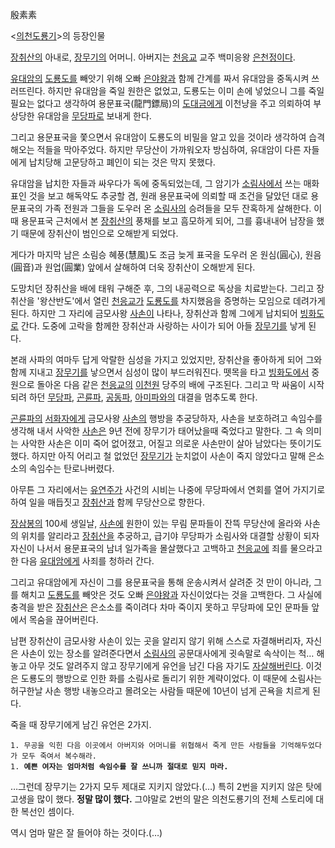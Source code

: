 殷素素

<[[의천도룡기]]>의 등장인물

[[장취산]]의 아내로, [[장무기]]의 어머니. 아버지는 [[천응교]] 교주 백미응왕 [[은천정]]이다.

[[유대암]]의 [[도룡도]]를 빼앗기 위해 오빠 [[은야왕]]과 함께 간계를 짜서 유대암을 중독시켜 쓰러뜨린다. 하지만 유대암을 죽일 원한은 없었고, 도룡도는 이미 손에 넣었으니 그를 죽일 필요는 없다고 생각하여 용문표국(龍門鏢局)의 [[도대금]]에게 이천냥을 주고 의뢰하여 부상당한 유대암을 [[무당파]]로 보내게 한다.

그리고 용문표국을 쫓으면서 유대암이 도룡도의 비밀을 알고 있을 것이라 생각하여 습격해오는 적들을 막아주었다. 하지만 무당산이 가까워오자 방심하여, 유대암이 다른 자들에게 납치당해 고문당하고 폐인이 되는 것은 막지 못했다.

유대암을 납치한 자들과 싸우다가 독에 중독되었는데, 그 암기가 [[소림사]]에서 쓰는 매화표인 것을 보고 해독약도 추궁할 겸, 원래 용문표국에 의뢰할 때 조건을 달았던 대로 용문표국의 가족 전원과 그들을 도우러 온 [[소림사]]의 승려들을 모두 잔혹하게 살해한다. 이때 용문표국 근처에서 본 [[장취산]]의 풍채를 보고 흠모하게 되어, 그를 흉내내어 남장을 했기 때문에 장취산이 범인으로 오해받게 되었다.

게다가 마지막 남은 소림승 혜풍(慧風)도 조금 늦게 표국을 도우러 온 원심(圓心), 원음(圓音)과 원업(圓業) 앞에서 살해하여 더욱 장취산이 오해받게 된다.

도망치던 장취산을 배에 태워 구해준 후, 그의 내공력으로 독상을 치료받는다. 그리고 장취산을 '왕산반도'에서 열린 [[천응교]]가 [[도룡도]]를 차지했음을 증명하는 모임으로 데려가게 된다. 하지만 그 자리에 금모사왕 [[사손]]이 나타나, 장취산과 함께 그에게 납치되어 [[빙화도]]로 간다. 도중에 고락을 함께한 장취산과 사랑하는 사이가 되어 아들 [[장무기]]를 낳게 된다.

본래 사파의 여마두 답게 악랄한 심성을 가지고 있었지만, 장취산을 좋아하게 되어 그와 함께 지내고 [[장무기]]를 낳으면서 심성이 많이 부드러워진다. 뗏목을 타고 [[빙화도]]에서 중원으로 돌아온 다음 같은 [[천응교]]의 [[이천원]] 당주의 배에 구조된다. 그리고 막 싸움이 시작되려 하던 [[무당파]], [[곤륜파]], [[공동파]], [[아미파]]와의 대결을 멈추도록 한다.

[[곤륜파]]의 [[서화자]]에게 금모사왕 [[사손]]의 행방을 추궁당하자, 사손을 보호하려고 속임수를 생각해 내서 사악한 [[사손]]은 9년 전에 장무기가 태어났을때 죽었다고 말한다. 그 속 의미는 사악한 사손은 이미 죽어 없어졌고, 어질고 의로운 사손만이 살아 남았다는 뜻이기도 했다. 하지만 아직 어리고 철 없었던 [[장무기]]가 눈치없이 사손이 죽지 않았다고 말해 은소소의 속임수는 탄로나버렸다.

아무튼 그 자리에서는 [[유연주]]가 사건의 시비는 나중에 무당파에서 연회를 열어 가지기로 하여 일을 매듭짓고 [[장취산]]과 함께 무당산으로 향한다.

[[장삼봉]]의 100세 생일날, [[사손]]에 원한이 있는 무림 문파들이 잔뜩 무당산에 올라와 사손의 위치를 알리라고 [[장취산]]을 추궁하고, 급기야 무당파가 소림사와 대결할 상황이 되자 자신이 나서서 용문표국의 남녀 일가족을 몰살했다고 고백하고 [[천응교]]에 죄를 물으라고 한 다음 [[유대암]]에게 사죄를 청하러 간다.

그리고 유대암에게 자신이 그를 용문표국을 통해 운송시켜서 살려준 것 만이 아니라, 그를 해치고 [[도룡도]]를 빼앗은 것도 오빠 [[은야왕]]과 자신이었다는 것을 고백한다. 그 사실에 충격을 받은 [[장취산]]은 은소소를 죽이려다 차마 죽이지 못하고 무당파에 모인 문파들 앞에서 목숨을 끊어버린다.

남편 장취산이 금모사왕 사손이 있는 곳을 알리지 않기 위해 스스로 자결해버리자, 자신은 사손이 있는 장소를 알려준다면서 [[소림사]]의 공문대사에게 귓속말로 속삭이는 척… 해놓고 아무 것도 알려주지 않고 장무기에게 유언을 남긴 다음 자기도 [[자살]]해버린다. 이것은 도룡도의 행방으로 인한 화를 소림사로 돌리기 위한 계략이었다. 이 때문에 소림사는 허구한날 사손 행방 내놓으라고 몰려오는 사람들 때문에 10년이 넘게 곤욕을 치르게 된다.

죽을 때 장무기에게 남긴 유언은 2가지.
 1. 무공을 익힌 다음 이곳에서 아버지와 어머니를 위협해서 죽게 만든 사람들을 기억해두었다가 모두 죽여서 복수해라.
 1. '''예쁜 여자는 엄마처럼 속임수를 잘 쓰니까 절대로 믿지 마라.'''

…그런데 장무기는 2가지 모두 제대로 지키지 않았다.(…) 특히 2번을 지키지 않은 탓에 고생을 많이 했다. '''정말 많이 했다.''' 그야말로 2번의 말은 의천도룡기의 전체 스토리에 대한 복선인 셈이다.

역시 엄마 말은 잘 들어야 하는 것이다.(…)
